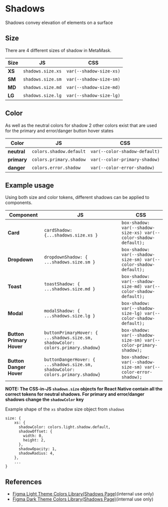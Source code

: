 
<Meta title="Design Tokens/Shadows" />

# Shadows

Shadows convey elevation of elements on a surface

<Canvas>
  <Story id="shadows-shadows--shadow" />
</Canvas>

## Size

There are 4 different sizes of shadow in MetaMask.

<Canvas>
  <Story id="shadows-shadows--size" />
</Canvas>

| Size   | JS                | CSS                     |
| ------ | ----------------- | ----------------------- |
| **XS** | `shadows.size.xs` | `var(--shadow-size-xs)` |
| **SM** | `shadows.size.sm` | `var(--shadow-size-sm)` |
| **MD** | `shadows.size.md` | `var(--shadow-size-md)` |
| **LG** | `shadows.size.lg` | `var(--shadow-size-lg)` |

## Color

As well as the neutral colors for shadow 2 other colors exist that are used for the primary and error/danger button hover states

<Canvas>
  <Story id="shadows-shadows--color" />
</Canvas>

| Color       | JS                      | CSS                           |
| ----------- | ----------------------- | ----------------------------- |
| **neutral** | `colors.shadow.default` | `var(--color-shadow-default)` |
| **primary** | `colors.primary.shadow` | `var(--color-primary-shadow)` |
| **danger**  | `colors.error.shadow`   | `var(--color-error-shadow)`   |

## Example usage

Using both size and color tokens, different shadows can be applied to components.

<Canvas>
  <Story id="shadows-shadows--example-usage" />
</Canvas>

| Component                | JS                                                                              | CSS                                                              |
| ------------------------ | ------------------------------------------------------------------------------- | ---------------------------------------------------------------- |
| **Card**                 | `cardShadow: {...shadows.size.xs }`                                             | `box-shadow: var(--shadow-size-xs) var(--color-shadow-default);` |
| **Dropdown**             | `dropdownShadow: { ...shadows.size.sm }`                                        | `box-shadow: var(--shadow-size-sm) var(--color-shadow-default);` |
| **Toast**                | `toastShadow: { ...shadows.size.md }`                                           | `box-shadow: var(--shadow-size-md) var(--color-shadow-default);` |
| **Modal**                | `modalShadow: { ...shadows.size.lg }`                                           | `box-shadow: var(--shadow-size-lg) var(--color-shadow-default);` |
| **Button Primary Hover** | `buttonPrimaryHover: { ...shadows.size.sm, shadowColor: colors.primary.shadow}` | `box-shadow: var(--shadow-size-sm) var(--color-primary-shadow);` |
| **Button Danger Hover**  | `buttonDangerHover: { ...shadows.size.sm, shadowColor: colors.primary.shadow}`  | `box-shadow: var(--shadow-size-sm) var(--color-error-shadow);`   |

**NOTE: The CSS-in-JS `shadows.size` objects for React Native contain all the correct tokens for neutral shadows. For primary and error/danger shadows change the `shadowColor` key**

Example shape of the `xs` shadow size object from `shadows`

```
size: {
    xs: {
      shadowColor: colors.light.shadow.default,
      shadowOffset: {
        width: 0,
        height: 2,
      },
      shadowOpacity: 1,
      shadowRadius: 4,
    },
    ...
}

```

## References

- [Figma Light Theme Colors Library(Shadows Page)](https://www.figma.com/file/kdFzEC7xzSNw7cXteqgzDW/%5BColor%5D-Light-Theme?node-id=753%3A719)(internal use only)
- [Figma Dark Theme Colors Library(Shadows Page)](https://www.figma.com/file/rLKsoqpjyoKauYnFDcBIbO/%5BColor%5D-Dark-Theme?node-id=522%3A1022)(internal use only)
